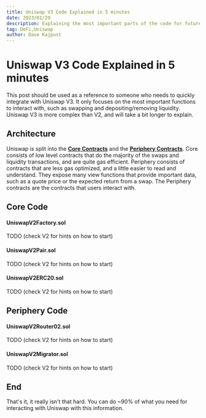 ```yaml
---
title: Uniswap V3 Code Explained in 5 minutes
date: 2023/01/29
description: Explaining the most important parts of the code for future, easy reference
tag: DeFi,Uniswap
author: Dave Kajpust
---
```


# Uniswap V3 Code Explained in 5 minutes

This post should be used as a reference to someone who needs to quickly integrate with Uniswap V3. It only focuses on the most important functions to interact with, such as swapping and depositing/removing liquidity. Uniswap V3 is more complex than V2, and will take a bit longer to explain.

## Architecture

Uniswap is split into the [**Core Contracts**](https://github.com/Uniswap/v3-core) and the [**Periphery Contracts**](https://github.com/Uniswap/v3-periphery). Core consists of low level contracts that do the majority of the swaps and liquidity transactions, and are quite gas efficient. Periphery consists of contracts that are less gas optimized, and a little easier to read and understand. They expose many view functions that provide important data, such as a quote price or the expected return from a swap. The Periphery contracts are the contracts that users interact with.

## Core Code

#### UniswapV2Factory.sol

TODO (check V2 for hints on how to start)

#### UniswapV2Pair.sol

TODO (check V2 for hints on how to start)

#### UniswapV2ERC20.sol

TODO (check V2 for hints on how to start)

## Periphery Code

#### UniswapV2Router02.sol

TODO (check V2 for hints on how to start)

#### UniswapV2Migrator.sol

TODO (check V2 for hints on how to start)

## End

That's it, it really isn't that hard. You can do ~90% of what you need for interacting with Uniswap with this information.
